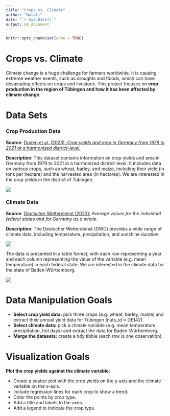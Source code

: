 ```yaml
---
title: "Crops vs. Climate"
author: "Natali"
date: "`r Sys.Date()`"
output: md_document
---
```


```r
knitr::opts_chunk$set(echo = TRUE)
```
# Crops vs. Climate

Climate change is a huge challenge for farmers worldwide. It is causing extreme weather events, such as droughts and floods, which can have devastating effects on crops and livestock. This project focuses on **crop production in the region of Tübingen and how it has been affected by climate change**.

# Data Sets

### Crop Production Data

**Source**: [Duden et al. (2023). *Crop yields and area in Germany from 1979 to 2021 at a harmonized district-level.*](https://doi.org/10.3220/DATA20231117103252-0)

**Description**: This dataset contains information on crop yields and area in Germany from 1979 to 2021 at a harmonized district-level. It includes data on various crops, such as wheat, barley, and maize, including their yield (in tons per hectare) and the harvested area (in hectares). We are interested in the crop yields in the district of Tübingen.

![](crops_data.png)

### Climate Data

**Source**: [Deutscher Wetterdienst (2023):](https://www.dwd.de/EN/ourservices/cdc/cdc_ueberblick-klimadaten_en.html) *Average values for the individual federal states and for Germany as a whole.*

**Description**: The Deutscher Wetterdienst (DWD) provides a wide range of climate data, including temperature, precipitation, and sunshine duration:

![](index.png)

The data is presented in a table format, with each row representing a year and each column representing the value of the variable (e.g. mean temperature) in each federal state. We are interested in the climate data for the state of Baden-Württemberg.

![](climate_data.png)

# Data Manipulation Goals

- **Select crop yield data:** pick three crops (e.g. wheat, barley, maize) and extract their annual yield data for Tübingen (nuts_id = DE142).
- **Select climate data:** pick a climate variable (e.g. mean temperature, precipitation, hot days) and extract the data for Baden-Württemberg.
- **Merge the datasets:** create a tidy tibble (each row is one observation).

# Visualization Goals

**Plot the crop yields against the climate variable:**

- Create a scatter plot with the crop yields on the y-axis and the climate variable on the x-axis.
- Include regression lines for each crop to show a trend.
- Color the points by crop type.
- Add a title and labels to the axes.
- Add a legend to indicate the crop type.
